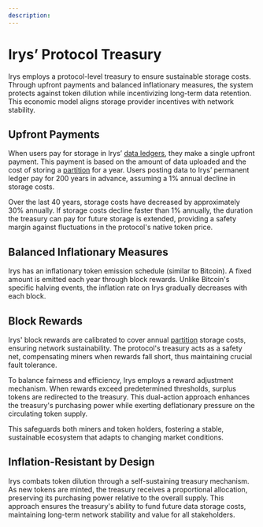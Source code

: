 ```yaml
---
description:
---
```



# Irys’ Protocol Treasury

Irys employs a protocol-level treasury to ensure sustainable storage costs. Through upfront payments and balanced inflationary measures, the system protects against token dilution while incentivizing long-term data retention. This economic model aligns storage provider incentives with network stability.

<div className="w-full flex justify-center">
	<div className="w-3/4">
		<SimpleRiveViewer
			src="/diagrams/components/irys-docs-protocol-treasury.riv"
			width={1920}
			height={1080}
			stateMachine="Protocol-Treasury"
		/>
	</div>
</div>

## Upfront Payments

When users pay for storage in Irys’ [data ledgers](/protocol/ledgers), they make a single upfront payment. This payment is based on the amount of data uploaded and the cost of storing a [partition](/protocol/partitions) for a year. Users posting data to Irys’ permanent ledger pay for 200 years in advance, assuming a 1% annual decline in storage costs.

<Callout type="info" emoji="💡">
	Over the last 40 years, storage costs have decreased by approximately 30% annually. If storage costs
	decline faster than 1% annually, the duration the treasury can pay for future storage is extended,
	providing a safety margin against fluctuations in the protocol's native token price.
</Callout>

## Balanced Inflationary Measures

Irys has an inflationary token emission schedule (similar to Bitcoin). A fixed amount is emitted each year through block rewards. Unlike Bitcoin's specific halving events, the inflation rate on Irys gradually decreases with each block.

## Block Rewards

Irys' block rewards are calibrated to cover annual [partition](/protocol/partitions) storage costs, ensuring network sustainability. The protocol's treasury acts as a safety net, compensating miners when rewards fall short, thus maintaining crucial fault tolerance.

To balance fairness and efficiency, Irys employs a reward adjustment mechanism. When rewards exceed predetermined thresholds, surplus tokens are redirected to the treasury. This dual-action approach enhances the treasury's purchasing power while exerting deflationary pressure on the circulating token supply.

This safeguards both miners and token holders, fostering a stable, sustainable ecosystem that adapts to changing market conditions.

## Inflation-Resistant by Design

Irys combats token dilution through a self-sustaining treasury mechanism. As new tokens are minted, the treasury receives a proportional allocation, preserving its purchasing power relative to the overall supply. This approach ensures the treasury's ability to fund future data storage costs, maintaining long-term network stability and value for all stakeholders.

